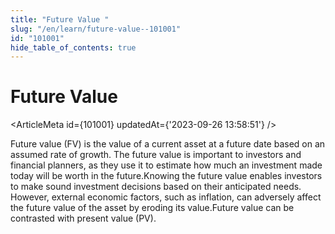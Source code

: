 ```yaml
---
title: "Future Value "
slug: "/en/learn/future-value--101001"
id: "101001"
hide_table_of_contents: true
---
```



# Future Value 

<ArticleMeta id={101001} updatedAt={'2023-09-26 13:58:51'} />
<div className='border-solid border-b border-t-0 my-4 border-[var(--ifm-color-gray-300)]' />

Future value (FV) is the value of a current asset at a future date based on an assumed rate of growth. The future value is important to investors and financial planners, as they use it to estimate how much an investment made today will be worth in the future.Knowing the future value enables investors to make sound investment decisions based on their anticipated needs. However, external economic factors, such as inflation, can adversely affect the future value of the asset by eroding its value.Future value can be contrasted with present value (PV).
